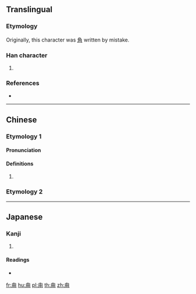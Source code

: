 ==Translingual==

===Etymology===
Originally, this character was [[角]] written by mistake. {{rfv-etymology|mul}}

===Han character===
{{Han char|rn=101|rad=用|as=01|sn=6|four=27220|canj=HBQ}}

# {{defn|Han|sort=用01}}

===References===
* {{Han ref|kx=0756.010|dkj=21705|dj=1166.030|hdz=10038.060|uh=752A|ud=29994|bh=CA46|bd=51782}}

----

==Chinese==

===Etymology 1===
{{zh-forms}}

====Pronunciation====
{{zh-pron
|m=lù
|c=luk6
|h=pfs=
|md=
|mn=lut
|w=
|cat=
}}

====Definitions====
{{zh-hanzi}}

# {{rfdef|lang=zh}}

===Etymology 2===
{{zh-see|角|v}}

----

==Japanese==

===Kanji===
{{ja-kanji|grade=|rs=用01}}

# {{defn|lang=ja|sort=用01}}

====Readings====
* {{ja-readings|on=[[ろく]] (roku)|kun=[[つの]] (tsuno)|nanori=}}

[[fr:甪]]
[[hu:甪]]
[[pl:甪]]
[[th:甪]]
[[zh:甪]]